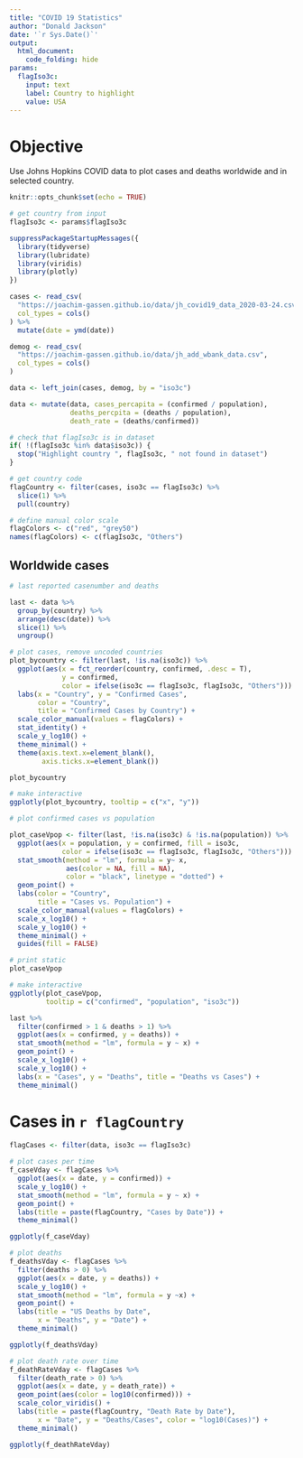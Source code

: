 ```yaml
---
title: "COVID 19 Statistics"
author: "Donald Jackson"
date: '`r Sys.Date()`'
output: 
  html_document:
    code_folding: hide
params:
  flagIso3c:
    input: text
    label: Country to highlight
    value: USA
---
```


# Objective

Use Johns Hopkins COVID data to plot cases and deaths worldwide and in selected country.

```r
knitr::opts_chunk$set(echo = TRUE)

# get country from input
flagIso3c <- params$flagIso3c

```

```r
suppressPackageStartupMessages({
  library(tidyverse)
  library(lubridate)
  library(viridis)
  library(plotly)
})
```

```r
cases <- read_csv(
  "https://joachim-gassen.github.io/data/jh_covid19_data_2020-03-24.csv",
  col_types = cols()
) %>%
  mutate(date = ymd(date))

demog <- read_csv(
  "https://joachim-gassen.github.io/data/jh_add_wbank_data.csv", 
  col_types = cols()
)

data <- left_join(cases, demog, by = "iso3c")

data <- mutate(data, cases_percapita = (confirmed / population),
               deaths_percpita = (deaths / population),
               death_rate = (deaths/confirmed))

# check that flagIso3c is in dataset
if( !(flagIso3c %in% data$iso3c)) {
  stop("Highlight country ", flagIso3c, " not found in dataset")
}

# get country code
flagCountry <- filter(cases, iso3c == flagIso3c) %>% 
  slice(1) %>% 
  pull(country)

# define manual color scale
flagColors <- c("red", "grey50")
names(flagColors) <- c(flagIso3c, "Others")

```

## Worldwide cases


```r
# last reported casenumber and deaths

last <- data %>%
  group_by(country) %>%
  arrange(desc(date)) %>%
  slice(1) %>%
  ungroup() 

# plot cases, remove uncoded countries
plot_bycountry <- filter(last, !is.na(iso3c)) %>%
  ggplot(aes(x = fct_reorder(country, confirmed, .desc = T),
             y = confirmed, 
             color = ifelse(iso3c == flagIso3c, flagIso3c, "Others"))) +
  labs(x = "Country", y = "Confirmed Cases",
       color = "Country",
       title = "Confirmed Cases by Country") +
  scale_color_manual(values = flagColors) +
  stat_identity() +
  scale_y_log10() +
  theme_minimal() +
  theme(axis.text.x=element_blank(),
        axis.ticks.x=element_blank())

plot_bycountry

# make interactive
ggplotly(plot_bycountry, tooltip = c("x", "y"))

```

```r
# plot confirmed cases vs population

plot_caseVpop <- filter(last, !is.na(iso3c) & !is.na(population)) %>%
  ggplot(aes(x = population, y = confirmed, fill = iso3c,
             color = ifelse(iso3c == flagIso3c, flagIso3c, "Others"))) +
  stat_smooth(method = "lm", formula = y~ x,
              aes(color = NA, fill = NA),
              color = "black", linetype = "dotted") +
  geom_point() +
  labs(color = "Country",
       title = "Cases vs. Population") +
  scale_color_manual(values = flagColors) +
  scale_x_log10() +
  scale_y_log10() +
  theme_minimal() +
  guides(fill = FALSE)

# print static
plot_caseVpop

# make interactive
ggplotly(plot_caseVpop, 
         tooltip = c("confirmed", "population", "iso3c"))

```

```r

last %>% 
  filter(confirmed > 1 & deaths > 1) %>% 
  ggplot(aes(x = confirmed, y = deaths)) +
  stat_smooth(method = "lm", formula = y ~ x) +
  geom_point() +
  scale_x_log10() +
  scale_y_log10() +
  labs(x = "Cases", y = "Deaths", title = "Deaths vs Cases") +
  theme_minimal()

```


# Cases in `r flagCountry`

```r
flagCases <- filter(data, iso3c == flagIso3c)

# plot cases per time
f_caseVday <- flagCases %>%
  ggplot(aes(x = date, y = confirmed)) +
  scale_y_log10() +
  stat_smooth(method = "lm", formula = y ~ x) +
  geom_point() +
  labs(title = paste(flagCountry, "Cases by Date")) +
  theme_minimal()

ggplotly(f_caseVday)

# plot deaths
f_deathsVday <- flagCases %>%
  filter(deaths > 0) %>%
  ggplot(aes(x = date, y = deaths)) +
  scale_y_log10() +
  stat_smooth(method = "lm", formula = y ~x) +
  geom_point() +
  labs(title = "US Deaths by Date",
       x = "Deaths", y = "Date") +
  theme_minimal()

ggplotly(f_deathsVday)

# plot death rate over time
f_deathRateVday <- flagCases %>%
  filter(death_rate > 0) %>%
  ggplot(aes(x = date, y = death_rate)) +
  geom_point(aes(color = log10(confirmed))) +
  scale_color_viridis() +
  labs(title = paste(flagCountry, "Death Rate by Date"),
       x = "Date", y = "Deaths/Cases", color = "log10(Cases)") +
  theme_minimal()

ggplotly(f_deathRateVday)

```